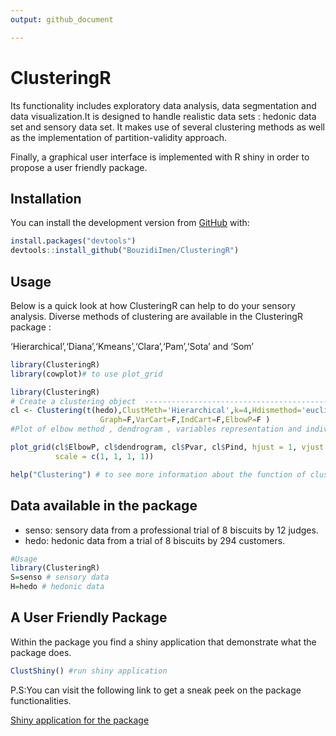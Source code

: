 ```yaml
---
output: github_document

---
```




#                   ClusteringR



  Its functionality includes exploratory data analysis, data segmentation and data visualization.It is designed to handle realistic data sets : hedonic data set and sensory data set.
It makes use of several clustering methods as well as the implementation of partition-validity approach.

Finally, a graphical user interface is implemented  with R shiny in order to propose a user friendly package.


## Installation
You can install the development version from [GitHub](https://github.com/) with:
``` r
install.packages("devtools")
devtools::install_github("BouzidiImen/ClusteringR")

```


## Usage 
Below is a quick look at how ClusteringR can help to do your sensory analysis.
Diverse methods of clustering are available in the ClusteringR package :

'Hierarchical','Diana','Kmeans','Clara','Pam','Sota' and 'Som'

```r
library(ClusteringR)
library(cowplot)# to use plot_grid
```



```r

library(ClusteringR)
# Create a clustering object  -------------------------------------------------
cl <- Clustering(t(hedo),ClustMeth='Hierarchical',k=4,Hdismethod='euclidean',Hmethod="ward.D2",
                    Graph=F,VarCart=F,IndCart=F,ElbowP=F )
#Plot of elbow method , dendrogram , variables representation and individuals

plot_grid(cl$ElbowP, cl$dendrogram, cl$Pvar, cl$Pind, hjust = 1, vjust = 1,
          scale = c(1, 1, 1, 1))

```
```r
help("Clustering") # to see more information about the function of clustering 
```



## Data available in the package

* senso: sensory data from a professional trial of 8 biscuits by 12 judges.
* hedo: hedonic data from a trial of 8 biscuits by 294 customers.
```r
#Usage 
library(ClusteringR)
S=senso # sensory data 
H=hedo # hedonic data

```

## A User Friendly Package

Within the package you find a shiny application that demonstrate what the package does.
```r
ClustShiny() #run shiny application
```


P.S:You can visit the following link to get a sneak peek on the package functionalities.

[Shiny application for the package](https://imenbouzidi.shinyapps.io/InterfaceForThepackage/)
